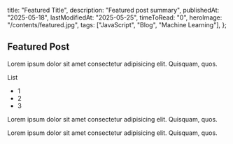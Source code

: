   title: "Featured Title",
  description: "Featured post summary",
  publishedAt: "2025-05-18",
  lastModifiedAt: "2025-05-25",
  timeToRead: "0",
  heroImage: "/contents/featured.jpg",
  tags: ["JavaScript", "Blog", "Machine Learning"],
};

## Featured Post

Lorem ipsum dolor sit amet consectetur adipisicing elit. Quisquam, quos.

List

- 1
- 2
- 3

Lorem ipsum dolor sit amet consectetur adipisicing elit. Quisquam, quos.

Lorem ipsum dolor sit amet consectetur adipisicing elit. Quisquam, quos.
